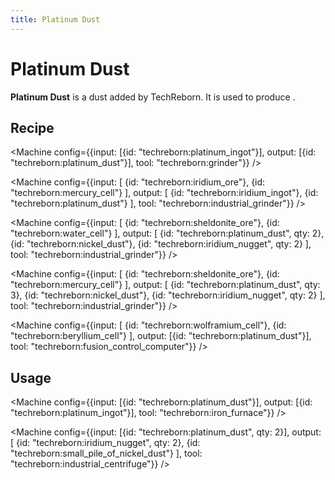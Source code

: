 ```yaml
---
title: Platinum Dust
---
```


<ItemImage file="platinum_dust" alt="Platinum Dust" size="200" />

# Platinum Dust

**Platinum Dust** is a dust added by TechReborn. It is used to produce <McItem slug="techreborn:platinum_ingot" />.

## Recipe

<CraftingTable recipe="input techreborn:small_pile_of_platinum_dust techreborn:small_pile_of_platinum_dust air input techreborn:small_pile_of_platinum_dust techreborn:small_pile_of_platinum_dust air input air air air output techreborn:platinum_dust"/>

<Machine config={{input: [{id: "techreborn:platinum_ingot"}], output: [{id: "techreborn:platinum_dust"}], tool: "techreborn:grinder"}} />

<Machine config={{input: [
  {id: "techreborn:iridium_ore"},
  {id: "techreborn:mercury_cell"}
], output: [
  {id: "techreborn:iridium_ingot"},
  {id: "techreborn:platinum_dust"}
], tool: "techreborn:industrial_grinder"}} />

<Machine config={{input: [
  {id: "techreborn:sheldonite_ore"},
  {id: "techreborn:water_cell"}
], output: [
  {id: "techreborn:platinum_dust", qty: 2},
  {id: "techreborn:nickel_dust"},
  {id: "techreborn:iridium_nugget", qty: 2}
], tool: "techreborn:industrial_grinder"}} />

<Machine config={{input: [
  {id: "techreborn:sheldonite_ore"},
  {id: "techreborn:mercury_cell"}
], output: [
  {id: "techreborn:platinum_dust", qty: 3},
  {id: "techreborn:nickel_dust"},
  {id: "techreborn:iridium_nugget", qty: 2}
], tool: "techreborn:industrial_grinder"}} />

<Machine config={{input: [
  {id: "techreborn:wolframium_cell"},
  {id: "techreborn:beryllium_cell"}
], output: [{id: "techreborn:platinum_dust"}], tool: "techreborn:fusion_control_computer"}} />

## Usage

<CraftingTable recipe="input air air air input air techreborn:platinum_dust air input air air air output techreborn:small_pile_of_platinum_dust,4"/>

<Machine config={{input: [{id: "techreborn:platinum_dust"}], output: [{id: "techreborn:platinum_ingot"}], tool: "techreborn:iron_furnace"}} />

<Machine config={{input: [{id: "techreborn:platinum_dust", qty: 2}], output: [
  {id: "techreborn:iridium_nugget", qty: 2},
  {id: "techreborn:small_pile_of_nickel_dust"}
], tool: "techreborn:industrial_centrifuge"}} />
